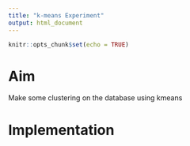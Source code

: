```yaml
---
title: "k-means Experiment"
output: html_document
---
```


```r
knitr::opts_chunk$set(echo = TRUE)
```

# Aim

Make some clustering on the database using kmeans

# Implementation


